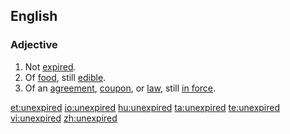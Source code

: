 ==English==
===Adjective===
{{en-adj}}
# Not [[expired]].
# Of [[food]], still [[edible]].
# Of an [[agreement]], [[coupon]], or [[law]], still [[in force]].

[[et:unexpired]]
[[io:unexpired]]
[[hu:unexpired]]
[[ta:unexpired]]
[[te:unexpired]]
[[vi:unexpired]]
[[zh:unexpired]]